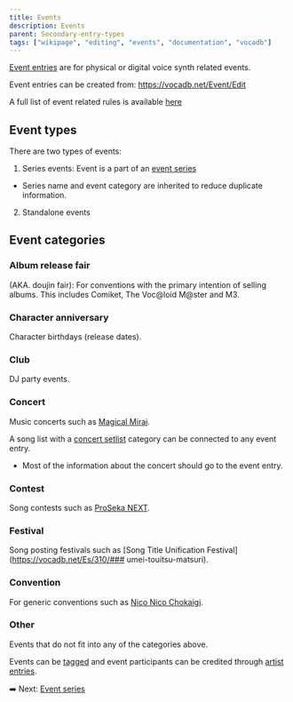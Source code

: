 ---
title: Events
description: Events
parent: Secondary-entry-types
tags: ["wikipage", "editing", "events", "documentation", "vocadb"]
---


[Event entries](https://vocadb.net/Event) are for physical or digital voice synth related events.

Event entries can be created from: https://vocadb.net/Event/Edit

<RuleEmbed ruleId={95} />
<RuleEmbed ruleId={96} />
<RuleEmbed ruleId={98} />

A full list of event related rules is available [here](/rules/events)

## Event types

There are two types of events:

1) Series events: Event is a part of an [event series](/docs/event-series)

- Series name and event category are inherited to reduce duplicate information.

2) Standalone events

## Event categories

<RuleEmbed ruleId={97} />

### Album release fair

(AKA. doujin fair): For conventions with the primary intention of selling albums. This includes Comiket, The Voc@loid M@ster and M3.

### Character anniversary

Character birthdays (release dates).

### Club

DJ party events.

### Concert

Music concerts such as [Magical Mirai](https://vocadb.net/Es/81/hatsune-miku-magical-mirai).

A song list with a [concert setlist](https://wiki.vocadb.net/docs/song-lists#1-concert-setlists) category can be connected to any event entry.

- Most of the information about the concert should go to the event entry.

### Contest

Song contests such as [ProSeka NEXT](https://vocadb.net/Es/260/proseka-next).

### Festival

Song posting festivals such as [Song Title Unification Festival](https://vocadb.net/Es/310/### umei-touitsu-matsuri).

### Convention

For generic conventions such as [Nico Nico Chokaigi](https://vocadb.net/Es/77/nico-nico-chokaigi).

### Other

Events that do not fit into any of the categories above.

Events can be [tagged](/docs/tags) and event participants can be credited through [artist entries](/docs/artist-entry-page).

➡️ Next: [Event series](/docs/event-series)